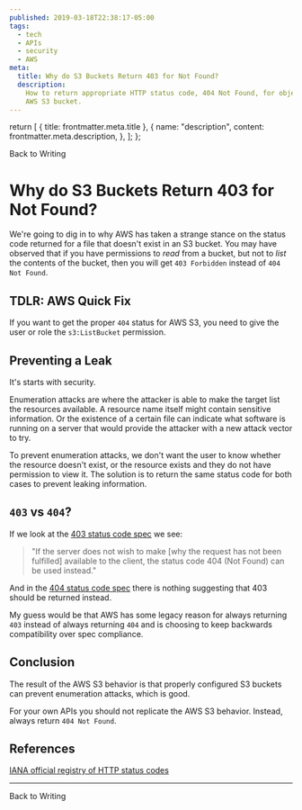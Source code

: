```yaml
---
published: 2019-03-18T22:38:17-05:00
tags:
  - tech
  - APIs
  - security
  - AWS
meta:
  title: Why do S3 Buckets Return 403 for Not Found?
  description:
    How to return appropriate HTTP status code, 404 Not Found, for objects in an
    AWS S3 bucket.
---
```



  return [
    { title: frontmatter.meta.title },
    {
      name: "description",
      content: frontmatter.meta.description,
    },
  ];
};

<Link to="/writing">Back to Writing</Link>

# Why do S3 Buckets Return 403 for Not Found?

We're going to dig in to why AWS has taken a strange stance on the status code
returned for a file that doesn't exist in an S3 bucket. You may have observed
that if you have permissions to _read_ from a bucket, but not to _list_ the
contents of the bucket, then you will get `403 Forbidden` instead of
`404 Not Found`.

## TDLR: AWS Quick Fix

If you want to get the proper `404` status for AWS S3, you need to give the user
or role the `s3:ListBucket` permission.

## Preventing a Leak

It's starts with security.

Enumeration attacks are where the attacker is able to make the target list the
resources available. A resource name itself might contain sensitive information.
Or the existence of a certain file can indicate what software is running on a
server that would provide the attacker with a new attack vector to try.

To prevent enumeration attacks, we don't want the user to know whether the
resource doesn't exist, or the resource exists and they do not have permission
to view it. The solution is to return the same status code for both cases to
prevent leaking information.

## `403` vs `404`?

If we look at the [403 status code spec][403 spec] we see:

> "If the server does not wish to make [why the request has not been fulfilled]
> available to the client, the status code 404 (Not Found) can be used instead."

And in the [404 status code spec][404 spec] there is nothing suggesting that 403
should be returned instead.

[403 spec]: https://tools.ietf.org/html/rfc7231#section-6.5.3
[404 spec]: https://tools.ietf.org/html/rfc7231#section-6.5.4

My guess would be that AWS has some legacy reason for always returning `403`
instead of always returning `404` and is choosing to keep backwards
compatibility over spec compliance.

## Conclusion

The result of the AWS S3 behavior is that properly configured S3 buckets can
prevent enumeration attacks, which is good.

For your own APIs you should not replicate the AWS S3 behavior. Instead, always
return `404 Not Found`.

## References

[IANA official registry of HTTP status codes](https://www.iana.org/assignments/http-status-codes/http-status-codes.xhtml)

---

<Link to="/writing">Back to Writing</Link>
